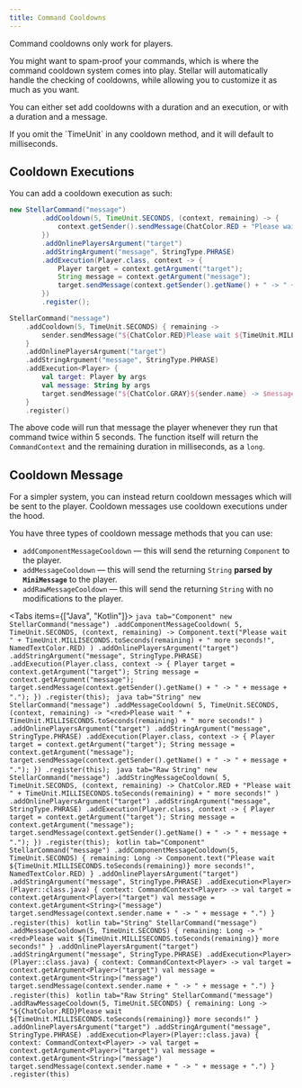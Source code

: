 ```yaml
---
title: Command Cooldowns
---
```


<Callout type="warning">
    Command cooldowns only work for players.
</Callout>

You might want to spam-proof your commands, which is where the command cooldown system comes into play. Stellar will automatically handle the checking of cooldowns, while allowing you to customize it as much as you want.

You can either set add cooldowns with a duration and an execution, or with a duration and a message.

<Callout type="info">
    If you omit the `TimeUnit` in any cooldown method, and it will default to milliseconds.
</Callout>

## Cooldown Executions

You can add a cooldown execution as such:

```java tab="Java"
new StellarCommand("message")
        .addCooldown(5, TimeUnit.SECONDS, (context, remaining) -> {
            context.getSender().sendMessage(ChatColor.RED + "Please wait ${TimeUnit.MILLISECONDS.toSeconds(remaining)} more seconds!"); // this is also the default message
        })
        .addOnlinePlayersArgument("target")
        .addStringArgument("message", StringType.PHRASE)
        .addExecution(Player.class, context -> {
            Player target = context.getArgument("target");
            String message = context.getArgument("message");
            target.sendMessage(context.getSender().getName() + " -> " + message + ".");
        })
        .register();
```
```kotlin tab="Kotlin"
StellarCommand("message")
    .addCooldown(5, TimeUnit.SECONDS) { remaining ->
        sender.sendMessage("${ChatColor.RED}Please wait ${TimeUnit.MILLISECONDS.toSeconds(remaining)} more seconds!") // this is also the default message
    }
    .addOnlinePlayersArgument("target")
    .addStringArgument("message", StringType.PHRASE)
    .addExecution<Player> {
        val target: Player by args
        val message: String by args
        target.sendMessage("${ChatColor.GRAY}${sender.name} -> $message.")
    }
    .register()
```

The above code will run that message the player whenever they run that command twice within 5 seconds. The function itself will return the `CommandContext` and the remaining duration in milliseconds, as a `long`.

## Cooldown Message

For a simpler system, you can instead return cooldown messages which will be sent to the player. Cooldown messages use cooldown executions under the hood.

You have three types of cooldown message methods that you can use:

- `addComponentMessageCooldown` — this will send the returning `Component` to the player.
- `addMessageCooldown` — this will send the returning `String` **parsed by `MiniMessage`** to the player.
- `addRawMessageCooldown` — this will send the returning `String` with no modifications to the player.

<Tabs items={["Java", "Kotlin"]}>
    <Tab value="Java">
        ```java tab="Component"
        new StellarCommand("message")
            .addComponentMessageCooldown(
                5,
                TimeUnit.SECONDS,
                (context, remaining) -> Component.text("Please wait " + TimeUnit.MILLISECONDS.toSeconds(remaining) + " more seconds!", NamedTextColor.RED)
            )
            .addOnlinePlayersArgument("target")
            .addStringArgument("message", StringType.PHRASE)
            .addExecution(Player.class, context -> {
                Player target = context.getArgument("target");
                String message = context.getArgument("message");
                target.sendMessage(context.getSender().getName() + " -> " + message + ".");
            })
            .register(this);
        ```
        ```java tab="String"
        new StellarCommand("message")
            .addMessageCooldown(
                5,
                TimeUnit.SECONDS,
                (context, remaining) -> "<red>Please wait " + TimeUnit.MILLISECONDS.toSeconds(remaining) + " more seconds!"
            )
            .addOnlinePlayersArgument("target")
            .addStringArgument("message", StringType.PHRASE)
            .addExecution(Player.class, context -> {
                Player target = context.getArgument("target");
                String message = context.getArgument("message");
                target.sendMessage(context.getSender().getName() + " -> " + message + ".");
            })
            .register(this);
        ```
        ```java tab="Raw String"
        new StellarCommand("message")
            .addStringMessageCooldown(
                5,
                TimeUnit.SECONDS,
                (context, remaining) -> ChatColor.RED + "Please wait " + TimeUnit.MILLISECONDS.toSeconds(remaining) + " more seconds!"
            )
            .addOnlinePlayersArgument("target")
            .addStringArgument("message", StringType.PHRASE)
            .addExecution(Player.class, context -> {
                Player target = context.getArgument("target");
                String message = context.getArgument("message");
                target.sendMessage(context.getSender().getName() + " -> " + message + ".");
            })
            .register(this);
        ```
    </Tab>
    <Tab value="Kotlin">
        ```kotlin tab="Component"
        StellarCommand("message")
            .addComponentMessageCooldown(5, TimeUnit.SECONDS) { remaining: Long ->
                Component.text("Please wait ${TimeUnit.MILLISECONDS.toSeconds(remaining)} more seconds!", NamedTextColor.RED)
            }
            .addOnlinePlayersArgument("target")
            .addStringArgument("message", StringType.PHRASE)
            .addExecution<Player>(Player::class.java) { context: CommandContext<Player> ->
                val target = context.getArgument<Player>("target")
                val message = context.getArgument<String>("message")
                target.sendMessage(context.sender.name + " -> " + message + ".")
            }
            .register(this)
        ```
        ```kotlin tab="String"
        StellarCommand("message")
            .addMessageCooldown(5, TimeUnit.SECONDS) { remaining: Long ->
                "<red>Please wait ${TimeUnit.MILLISECONDS.toSeconds(remaining)} more seconds!"
            }
            .addOnlinePlayersArgument("target")
            .addStringArgument("message", StringType.PHRASE)
            .addExecution<Player>(Player::class.java) { context: CommandContext<Player> ->
                val target = context.getArgument<Player>("target")
                val message = context.getArgument<String>("message")
                target.sendMessage(context.sender.name + " -> " + message + ".")
            }
            .register(this)
        ```
        ```kotlin tab="Raw String"
        StellarCommand("message")
            .addRawMessageCooldown(5, TimeUnit.SECONDS) { remaining: Long ->
                "${ChatColor.RED}Please wait ${TimeUnit.MILLISECONDS.toSeconds(remaining)} more seconds!"
            }
            .addOnlinePlayersArgument("target")
            .addStringArgument("message", StringType.PHRASE)
            .addExecution<Player>(Player::class.java) { context: CommandContext<Player> ->
                val target = context.getArgument<Player>("target")
                val message = context.getArgument<String>("message")
                target.sendMessage(context.sender.name + " -> " + message + ".")
            }
            .register(this)
        ```
    </Tab>
</Tabs>
